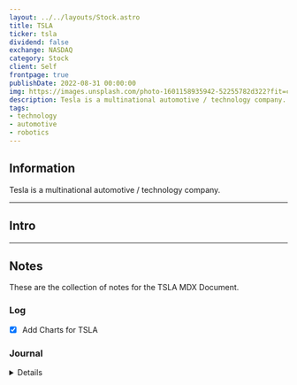 ```yaml
---
layout: ../../layouts/Stock.astro
title: TSLA
ticker: tsla
dividend: false
exchange: NASDAQ
category: Stock
client: Self
frontpage: true
publishDate: 2022-08-31 00:00:00
img: https://images.unsplash.com/photo-1601158935942-52255782d322?fit=crop&w=1400&h=700&q=75
description: Tesla is a multinational automotive / technology company.
tags:
- technology
- automotive
- robotics
---
```



## Information

Tesla is a multinational automotive / technology company.

---

## Intro

---

## Notes

These are the collection of notes for the TSLA MDX Document.

### Log

- [X] Add Charts for TSLA

### Journal

<Details data="J1">

#### J1
##### 2023-04-14

Preparing the fintech information for $TSLA.

</Details>